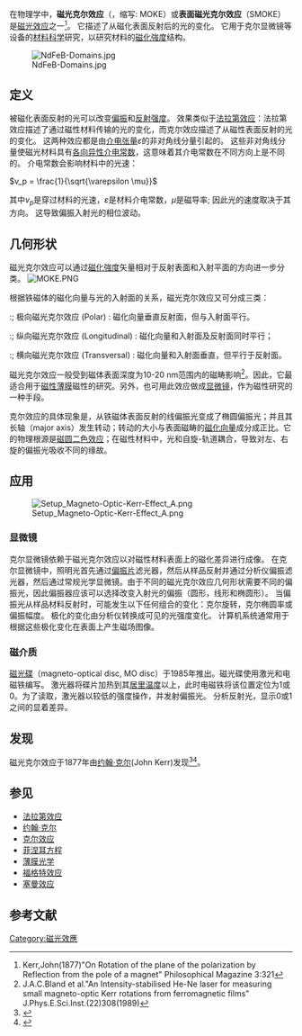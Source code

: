 在物理学中，'''磁光克尔效应'''（{{lang-en|Magneto-optic Kerr effect}}，缩写: MOKE）或'''表面磁光克尔效应'''（SMOKE）是[[磁光效应|磁光效应]]之一<ref>Kerr,John(1877)"On Rotation of the plane of the polarization by Reflection from the pole of a magnet" Philosophical Magazine 3:321</ref>。 它描述了从磁化表面反射后的光的变化。 它用于克尔显微镜等设备的[[材料科学|材料科学]]研究，以研究材料的[[磁化強度|磁化強度]]结构。

[[File:NdFeB-Domains.jpg|thumb]]

==定义==
被磁化表面反射的光可以改变[[偏振|偏振]]和[[反射率|反射强度]]。 效果类似于[[法拉第效应|法拉第效应]]：法拉第效应描述了通过磁性材料传输的光的变化，而克尔效应描述了从磁性表面反射的光的变化。 这两种效应都是由[[电容率|介电张量]]<math>\varepsilon</math>的非对角线分量引起的。 这些非对角线分量使磁光材料具有[[各向异性|各向异性]][[介电常数|介电常数]]，这意味着其介电常数在不同方向上是不同的。 介电常数会影响材料中的光速：

<math>v_p = \frac{1}{\sqrt{\varepsilon \mu}} </math>

其中<math>v_p</math>是穿过材料的光速，<math>\varepsilon</math>是材料介电常数，<math>\mu</math>是磁导率; 因此光的速度取决于其方向。 这导致偏振入射光的相位波动。

==几何形状==
磁光克尔效应可以通过[[磁化強度|磁化強度]]矢量相对于反射表面和入射平面的方向进一步分类。
[[File:MOKE.PNG|thumb]]

根据铁磁体的磁化向量与光的入射面的关系，磁光克尔效应又可分成三类：

:; 极向磁光克尔效应 (Polar) : 磁化向量垂直反射面，但与入射面平行。
:; 纵向磁光克尔效应 (Longitudinal) : 磁化向量和入射面及反射面同时平行；
:; 横向磁光克尔效应 (Transversal) : 磁化向量和入射面垂直，但平行于反射面。

磁光克尔效应一般受到磁体表面深度为10-20 nm范围内的磁畴影响<ref>J.A.C.Bland et al."An Intensity-stabilised He-Ne laser for measuring small magneto-optic Kerr rotations from ferromagnetic films" J.Phys.E.Sci.Inst.(22)308(1989)</ref>。因此，它最适合用于[[磁性薄膜|磁性薄膜]]磁性的研究。另外，也可用此效应做成[[显微镜|显微镜]]，作为磁性研究的一种手段。

克尔效应的具体现象是，从铁磁体表面反射的线偏振光变成了椭圆偏振光；并且其长轴（major axis）发生转动；转动的大小与表面磁畴的[[磁化向量|磁化向量]]成分成正比。它的物理根源是[[磁圆二色效应|磁圆二色效应]]；在磁性材料中，光和自旋-轨道耦合，导致对左、右旋的偏振光吸收不同的缘故。

==应用==
[[File:Setup_Magneto-Optic-Kerr-Effect_A.png|thumb]]

===显微镜===
克尔显微镜依赖于磁光克尔效应以对磁性材料表面上的磁化差异进行成像。 在克尔显微镜中，照明光首先通过[[偏振片|偏振片]]滤光器，然后从样品反射并通过分析仪偏振滤光器，然后通过常规光学显微镜。由于不同的磁光克尔效应几何形状需要不同的偏振光，因此偏振器应该可以选择改变入射光的偏振（圆形，线形和椭圆形）。 当偏振光从样品材料反射时，可能发生以下任何组合的变化：克尔旋转，克尔椭圆率或偏振幅度。 极化的变化由分析仪转换成可见的光强度变化。 计算机系统通常用于根据这些极化变化在表面上产生磁场图像。

===磁介质===
[[磁光碟|磁光碟]]（magneto-optical disc, MO disc）于1985年推出。磁光碟使用激光和电磁铁编写。 激光器将碟片加热到其[[居里点|居里温度]]以上，此时电磁铁将该位置定位为1或0。为了读取，激光器以较低的强度操作，并发射偏振光。 分析反射光，显示0或1之间的显着差异。

==发现==
磁光克尔效应于1877年由[[约翰·克尔|约翰·克尔]](John Kerr)发现<ref>{{cite journal | author = Kerr, John | title = On Rotation of the Plane of the Polarization by Reflection from the Pole of a Magnet | journal = Philosophical Magazine | volume = 3 | page = 321 | year = 1877 | url = https://books.google.com/books?id=5Ueejs8_9gwC&printsec=frontcover | doi = 10.1080/14786447708639245 | access-date = 2019-02-09 | archive-date = 2019-06-05 | archive-url = https://web.archive.org/web/20190605054839/https://books.google.com/books?id=5Ueejs8_9gwC&printsec=frontcover | dead-url = no }}</ref><ref>{{cite journal|author=Weinberger, P. |title=John Kerr and his Effects Found in 1877 and 1878 |journal=Philosophical Magazine Letters |volume=88 |issue=12 |pages=897–907 |url=http://www.computational-nanoscience.de/Weinberger/Famous-Papers/PML-2008.pdf |doi=10.1080/09500830802526604 |year=2008 |bibcode=2008PMagL..88..897W |deadurl=yes |archiveurl=https://web.archive.org/web/20110718214456/http://www.computational-nanoscience.de/Weinberger/Famous-Papers/PML-2008.pdf |archivedate=2011-07-18 |df= }}</ref>。

== 参见 ==
* [[法拉第效应|法拉第效应]]
* [[约翰·克尔|约翰·克尔]]
* [[克尔效应|克尔效应]]
* [[菲涅耳方程|菲涅耳方程]]
* [[薄膜光学|薄膜光学]]
* [[福格特效应|福格特效应]]
* [[塞曼效应|塞曼效应]]

==参考文献==
{{reflist}}

[[Category:磁光效應|Category:磁光效應]]